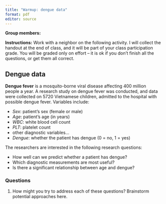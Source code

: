 ```yaml
---
title: "Warmup: dengue data"
format: pdf
editor: source
---
```


\vspace{-2.5cm}

**Group members:**

**Instructions:** Work with a neighbor on the following activity. I will collect the handout at the end of class, and it will be part of your class participation grade. You will be graded only on effort -- it is ok if you don't finish all the questions, or get them all correct.


## Dengue data

**Dengue fever** is a mosquito-borne viral disease affecting 400 million people a year. A research study on dengue fever was conducted, and data were collected on 5720 Vietnamese children, admitted to the hospital with possible dengue fever. Variables include:

* *Sex*: patient's sex (female or male)
* *Age*: patient's age (in years)
* *WBC*: white blood cell count
* *PLT*: platelet count
* other diagnostic variables...
* *Dengue*: whether the patient has dengue (0 = no, 1 = yes)

The researchers are interested in the following research questions:

* How well can we predict whether a patient has dengue?
* Which diagnostic measurements are most useful?
* Is there a significant relationship between age and dengue?

### Questions

1. How might you try to address each of these questions? Brainstorm potential approaches here.


